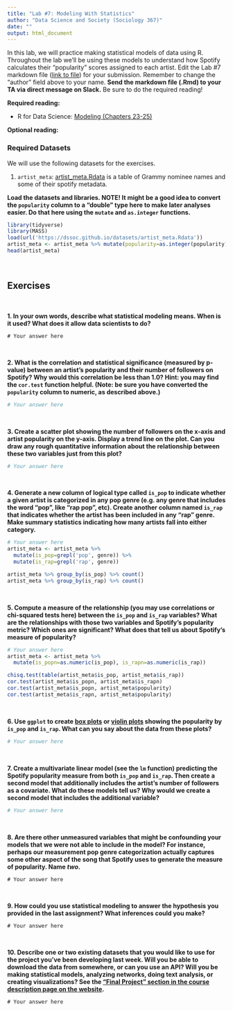 ```yaml
---
title: "Lab #7: Modeling With Statistics"
author: "Data Science and Society (Sociology 367)"
date: ""
output: html_document
---
```



In this lab, we will practice making statistical models of data using R. Throughout the lab we'll be using these models to understand how Spotify calculates their "popularity" scores assigned to each artist. Edit the Lab #7 markdown file ([link to file](https://github.com/dssoc/dssoc.github.io/raw/master/assignments/Lab_7.Rmd)) for your submission. Remember to change the "author" field above to your name. **Send the markdown file (.Rmd) to your TA via direct message on Slack.** Be sure to do the required reading!

**Required reading:** 

* R for Data Science: [Modeling (Chapters 23-25)](https://r4ds.had.co.nz/model-intro.html)


**Optional reading:** 



### Required Datasets

We will use the following datasets for the exercises.

(1) `artist_meta`: [artist_meta.Rdata](https://github.com/dssoc/dssoc.github.io/raw/master/datasets/artist_meta.Rdata) is a table of Grammy nominee names and some of their spotify metadata.


**Load the datasets and libraries. NOTE! It might be a good idea to convert the `popularity` column to a "double" type here to make later analyses easier. Do that here using the `mutate` and `as.integer` functions.**
```r
library(tidyverse)
library(MASS)
load(url('https://dssoc.github.io/datasets/artist_meta.Rdata'))
artist_meta <- artist_meta %>% mutate(popularity=as.integer(popularity))
head(artist_meta)
```
<br/>


## Exercises
<br/>

**1. In your own words, describe what statistical modeling means. When is it used? What does it allow data scientists to do?**

```
# Your answer here
```
<br/>


**2. What is the correlation and statistical significance (measured by p-value) between an artist's popularity and their number of followers on Spotify? Why would this correlation be less than 1.0? Hint: you may find the `cor.test` function helpful. (Note: be sure you have converted the `popularity` column to numeric, as described above.)**
```r
# Your answer here
```
<br/>


**3. Create a scatter plot showing the number of followers on the x-axis and artist popularity on the y-axis. Display a trend line on the plot. Can you draw any rough quantitative information about the relationship between these two variables just from this plot?**
```r
# Your answer here
```
<br/>


**4. Generate a new column of logical type called `is_pop` to indicate whether a given artist is categorized in any pop genre (e.g. any genre that includes the word "pop", like "rap pop", etc). Create another column named `is_rap` that indicates whether the artist has been included in any "rap" genre. Make summary statistics indicating how many artists fall into either category.**
```r
# Your answer here
artist_meta <- artist_meta %>% 
  mutate(is_pop=grepl('pop', genre)) %>% 
  mutate(is_rap=grepl('rap', genre))

artist_meta %>% group_by(is_pop) %>% count()
artist_meta %>% group_by(is_rap) %>% count()

```
<br/>

**5. Compute a measure of the relationship (you may use correlations or chi-squared tests here) between the `is_pop` and `is_rap` variables? What are the relationships with those two variables and Spotify's popularity metric? Which ones are significant? What does that tell us about Spotify's measure of popularity?**
```r
# Your answer here
artist_meta <- artist_meta %>% 
  mutate(is_popn=as.numeric(is_pop), is_rapn=as.numeric(is_rap))

chisq.test(table(artist_meta$is_pop, artist_meta$is_rap))
cor.test(artist_meta$is_popn, artist_meta$is_rapn)
cor.test(artist_meta$is_popn, artist_meta$popularity)
cor.test(artist_meta$is_rapn, artist_meta$popularity)
```
<br/>

**6. Use `ggplot` to create [box plots](https://www.r-graph-gallery.com/boxplot.html) or [violin plots](https://www.r-graph-gallery.com/violin.html) showing the popularity by `is_pop` and `is_rap`. What can you say about the data from these plots?**
```r
# Your answer here
```
<br/>

**7. Create a multivariate linear model (see the `lm` function) predicting the Spotify popularity measure from both `is_pop` and `is_rap`. Then create a second model that additionally includes the artist's number of followers as a covariate. What do these models tell us? Why would we create a second model that includes the additional variable?**
```r
# Your answer here
```
<br/>


**8. Are there other unmeasured variables that might be confounding your models that we were not able to include in the model? For instance, perhaps our measurement pop genre categorization actually captures some other aspect of the song that Spotify uses to generate the measure of popularity. Name *two*.**
```
# Your answer here
```
<br/>

**9. How could you use statistical modeling to answer the hypothesis you provided in the last assignment? What inferences could you make?**
```
# Your answer here
```
<br/>


**10. Describe one or two existing datasets that you would like to use for the project you've been developing last week. Will you be able to download the data from somewhere, or can you use an API? Will you be making statistical models, analyzing networks, doing text analysis, or creating visualizations? See the ["Final Project " section in the course description page on the website](https://dssoc.github.io/course/).**
```
# Your answer here
```
